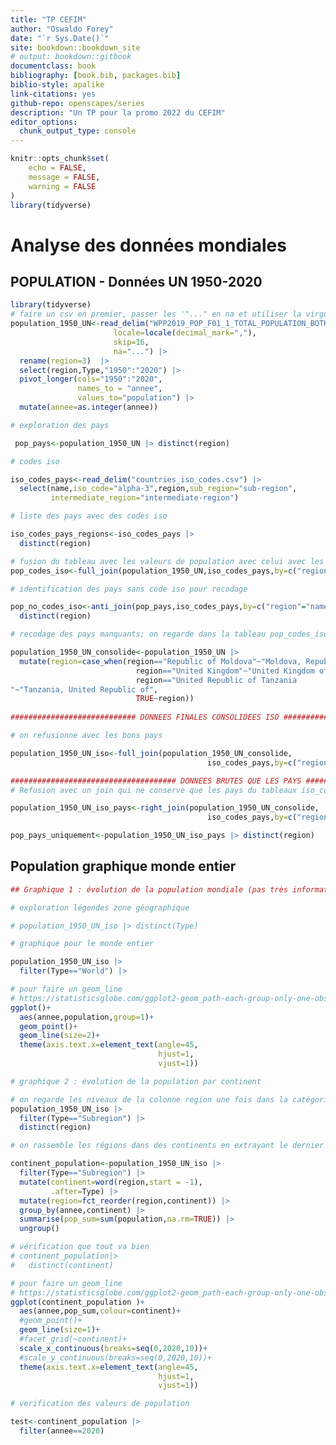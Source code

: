 ```yaml
--- 
title: "TP CEFIM"
author: "Oswaldo Forey"
date: "`r Sys.Date()`"
site: bookdown::bookdown_site
# output: bookdown::gitbook
documentclass: book
bibliography: [book.bib, packages.bib]
biblio-style: apalike
link-citations: yes
github-repo: openscapes/series
description: "Un TP pour la promo 2022 du CEFIM"
editor_options: 
  chunk_output_type: console
---
```


```r
knitr::opts_chunk$set(
	echo = FALSE,
	message = FALSE,
	warning = FALSE
)
library(tidyverse)

```

# Analyse des données mondiales

## POPULATION - Données UN 1950-2020

```r

library(tidyverse)
# faire un csv en premier, passer les '"..." en na et utiliser la virgule comme marque de la décimale
population_1950_UN<-read_delim("WPP2019_POP_F01_1_TOTAL_POPULATION_BOTH_SEXES_UN.csv",
                       locale=locale(decimal_mark=","),  
                       skip=16,
                       na="...") |> 
  rename(region=3)  |> 
  select(region,Type,"1950":"2020") |> 
  pivot_longer(cols="1950":"2020",
               names_to = "annee",
               values_to="population") |> 
  mutate(annee=as.integer(annee))

# exploration des pays

 pop_pays<-population_1950_UN |> distinct(region)

# codes iso

iso_codes_pays<-read_delim("countries_iso_codes.csv") |> 
  select(name,iso_code="alpha-3",region,sub_region="sub-region",
         intermediate_region="intermediate-region")

# liste des pays avec des codes iso

iso_codes_pays_regions<-iso_codes_pays |>
  distinct(region)

# fusion du tableau avec les valeurs de population avec celui avec les codes iso
pop_codes_iso<-full_join(population_1950_UN,iso_codes_pays,by=c("region"="name"))

# identification des pays sans code iso pour recodage

pop_no_codes_iso<-anti_join(pop_pays,iso_codes_pays,by=c("region"="name")) |> 
  distinct(region)

# recodage des pays manquants; on regarde dans la tableau pop_codes_iso pour voir les différences d'orthographe

population_1950_UN_consolide<-population_1950_UN |> 
  mutate(region=case_when(region=="Republic of Moldova"~"Moldova, Republic of",
                            region=="United Kingdom"~"United Kingdom of Great Britain and Northern Ireland",
                            region=="United Republic of Tanzania
"~"Tanzania, United Republic of",
                            TRUE~region)) 
 
############################ DONNEES FINALES CONSOLIDEES ISO ###################### 

# on refusionne avec les bons pays

population_1950_UN_iso<-full_join(population_1950_UN_consolide,
                                            iso_codes_pays,by=c("region"="name"))

##################################### DONNEES BRUTES QUE LES PAYS ####################
# Refusion avec un join qui ne conserve que les pays du tableaux iso_codes_pays

population_1950_UN_iso_pays<-right_join(population_1950_UN_consolide,
                                            iso_codes_pays,by=c("region"="name"))

pop_pays_uniquement<-population_1950_UN_iso_pays |> distinct(region)

```

## Population graphique monde entier

```r

## Graphique 1 : évolution de la population mondiale (pas très informatif)

# exploration légendes zone géographique

# population_1950_UN_iso |> distinct(Type)

# graphique pour le monde entier

population_1950_UN_iso |>  
  filter(Type=="World") |> 

# pour faire un geom_line
# https://statisticsglobe.com/ggplot2-geom_path-each-group-only-one-observation-in-r
ggplot()+
  aes(annee,population,group=1)+
  geom_point()+
  geom_line(size=2)+
  theme(axis.text.x=element_text(angle=45,
                                 hjust=1,
                                 vjust=1))

# graphique 2 : évolution de la population par continent

# on regarde les niveaux de la colonne region une fois dans la catégorie Subregion de la colonne Type pour voir comment rassembler le plus simplement possible
population_1950_UN_iso |>   
  filter(Type=="Subregion") |>
  distinct(region)

# on rassemble les régions dans des continents en extrayant le dernier mot à droite dans une nouvelle colonne

continent_population<-population_1950_UN_iso |>  
  filter(Type=="Subregion") |> 
  mutate(continent=word(region,start = -1),
         .after=Type) |> 
  mutate(region=fct_reorder(region,continent)) |> 
  group_by(annee,continent) |> 
  summarise(pop_sum=sum(population,na.rm=TRUE)) |> 
  ungroup()

# vérification que tout va bien
# continent_population|> 
#   distinct(continent)

# pour faire un geom_line
# https://statisticsglobe.com/ggplot2-geom_path-each-group-only-one-observation-in-r
ggplot(continent_population )+
  aes(annee,pop_sum,colour=continent)+
  #geom_point()+
  geom_line(size=1)+
  #facet_grid(~continent)+
  scale_x_continuous(breaks=seq(0,2020,10))+
  #scale_y_continuous(breaks=seq(0,2020,10))+
  theme(axis.text.x=element_text(angle=45,
                                 hjust=1,
                                 vjust=1))

# verification des valeurs de population

test<-continent_population |> 
  filter(annee==2020)


```



